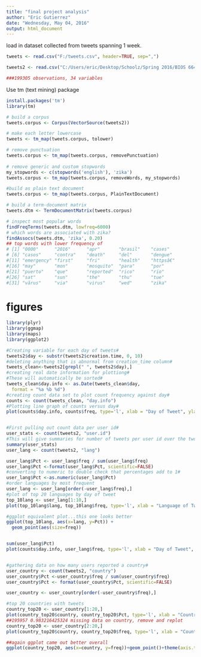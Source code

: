 ---
title: "final project analysis"
author: "Eric Gutierrez"
date: "Wednesday, May 04, 2016"
output: html_document
---

load in dataset collected from tweets spanning 1 week. 
```{r}
tweets <- read.csv("F:/tweets.csv", header=TRUE, sep=",")

tweets2 <- read.csv("C:/Users/eric/Desktop/Schoolz/Spring 2016/BIOS 6640/final project/tweetsparsed.csv", header=TRUE, sep=",")

###199305 observations, 34 variables

```


Use tm (text mining) package
```{r} 
install.packages('tm')
library(tm)

# build a corpus
tweets.corpus <- Corpus(VectorSource(tweets2))

# make each letter lowercase
tweets <- tm_map(tweets.corpus, tolower) 

# remove punctuation 
tweets.corpus <- tm_map(tweets.corpus, removePunctuation)
 
# remove generic and custom stopwords
my_stopwords <- c(stopwords('english'), 'zika')
tweets.corpus <- tm_map(tweets.corpus, removeWords, my_stopwords)

#build as plain text document
tweets.corpus <- tm_map(tweets.corpus, PlainTextDocument)

# build a term-document matrix
tweets.dtm <- TermDocumentMatrix(tweets.corpus)

# inspect most popular words
findFreqTerms(tweets.dtm, lowfreq=6000)
# which words are associated with zika?
findAssocs(tweets.dtm, 'zika', 0.20) 
## top words with lower frequency of 
# [1] "0000"      "2016"      "apr"       "brasil"    "cases"    
# [6] "casos"     "contra"    "death"     "del"       "dengue"   
#[11] "emergency" "first"     "fri"       "health"    "httpsâ€"  
#[16] "may"       "mon"       "mosquito"  "para"      "por"      
#[21] "puerto"    "que"       "reported"  "rico"      "rio"      
#[26] "sat"       "sun"       "the"       "thu"       "tue"      
#[31] "vãrus"     "via"       "virus"     "wed"       "zika" 
```


figures
=======
```{r}
library(plyr)
library(ggmap)
library(maps)
library(ggplot2)

#Creating variable for each day of tweets#
tweets2$day <- substr(tweets2$creation.time, 0, 10)
#deleting anything that is abnormal from creation_time column#
tweets_clean<-tweets2[grepl(" ", tweets2$day),]
#creating real date information for plottiong#
#These will automatically be sorted#
tweets_clean$day.info <- as.Date(tweets_clean$day,
  format = "%a %b %d")
#creating count data set to plot count frequency against day#
counts <- count(tweets_clean, "day.info")
#Plotting line graph of counts versus day#
plot(counts$day.info, counts$freq, type='l', xlab = "Day of Tweet", ylab=" Number of Tweets")


#First pulling out count data per user id#
user_stats <- count(tweets2, "user.id")
#This will give summaries for number of tweets per user id over the two week period#
summary(user_stats)
user_lang <- count(tweets2, "lang")

user_lang$Pct <- user_lang$freq / sum(user_lang$freq)
user_lang$Pct <-format(user_lang$Pct, scientific=FALSE)
#converting to numeric to double check that percentages add to 1#
user_lang$Pct <-as.numeric(user_lang$Pct)
#order languages by most frequent
user_lang <- user_lang[order(-user_lang$freq),]
#plot of top 20 languages by day of tweet
top_10lang <- user_lang[1:10,]
plot(top_10lang$lang, top_10lang$freq, type='l', xlab = "Language of Tweet", ylab=" Percent of Tweets")

#ggplot equivalent plot...this one looks better
ggplot(top_10lang, aes(x=lang, y=Pct)) + 
  geom_point(aes(size=freq))


sum(user_lang$Pct)
plot(counts$day.info, user_lang$freq, type='l', xlab = "Day of Tweet", ylab=" Language of Tweets")


#gathering data on how many users reported a country#
user_country <- count(tweets2, "country")
user_country$Pct <-user_country$freq / sum(user_country$freq)
user_country$Pct <- format(user_country$Pct, scientific=FALSE)

user_country <- user_country[order(-user_country$freq),]

#top 20 countries with tweets
country_top20 <- user_country[1:20,]
plot(country_top20$country, country_top20$Pct, type='l', xlab = "Country of Tweet", ylab=" Number of Tweets")
##195957 0.983216425324 missing data on country, remove and replot
country_top20 <- user_country[2:20,]
plot(country_top20$country, country_top20$freq, type='l', xlab = "Country of Tweet", ylab=" Number of Tweets", las=3)

##again ggplot came out better overall
ggplot(country_top20, aes(x=country, y=freq))+geom_point()+theme(axis.text.x = element_text(angle = 90, hjust = 1))
```

